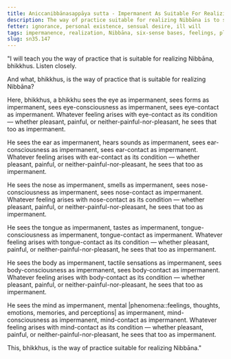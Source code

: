 ```yaml
---
title: Aniccanibbānasappāya sutta - Impermanent As Suitable For Realizing Nibbāna
description: The way of practice suitable for realizing Nibbāna is to see the impermanence of the six sense bases and their objects.
fetter: ignorance, personal existence, sensual desire, ill will
tags: impermanence, realization, Nibbāna, six-sense bases, feelings, pleasant, painful, neither-painful-nor-pleasant, sn, sn35-44, sn35
slug: sn35.147
---
```


"I will teach you the way of practice that is suitable for realizing Nibbāna, bhikkhus. Listen closely.

And what, bhikkhus, is the way of practice that is suitable for realizing Nibbāna?

Here, bhikkhus, a bhikkhu sees the eye as impermanent, sees forms as impermanent, sees eye-consciousness as impermanent, sees eye-contact as impermanent. Whatever feeling arises with eye-contact as its condition — whether pleasant, painful, or neither-painful-nor-pleasant, he sees that too as impermanent.

He sees the ear as impermanent, hears sounds as impermanent, sees ear-consciousness as impermanent, sees ear-contact as impermanent. Whatever feeling arises with ear-contact as its condition — whether pleasant, painful, or neither-painful-nor-pleasant, he sees that too as impermanent.

He sees the nose as impermanent, smells as impermanent, sees nose-consciousness as impermanent, sees nose-contact as impermanent. Whatever feeling arises with nose-contact as its condition — whether pleasant, painful, or neither-painful-nor-pleasant, he sees that too as impermanent.

He sees the tongue as impermanent, tastes as impermanent, tongue-consciousness as impermanent, tongue-contact as impermanent. Whatever feeling arises with tongue-contact as its condition — whether pleasant, painful, or neither-painful-nor-pleasant, he sees that too as impermanent.

He sees the body as impermanent, tactile sensations as impermanent, sees body-consciousness as impermanent, sees body-contact as impermanent. Whatever feeling arises with body-contact as its condition — whether pleasant, painful, or neither-painful-nor-pleasant, he sees that too as impermanent.

He sees the mind as impermanent, mental |phenomena::feelings, thoughts, emotions, memories, and perceptions| as impermanent, mind-consciousness as impermanent, mind-contact as impermanent. Whatever feeling arises with mind-contact as its condition — whether pleasant, painful, or neither-painful-nor-pleasant, he sees that too as impermanent.

This, bhikkhus, is the way of practice suitable for realizing Nibbāna."